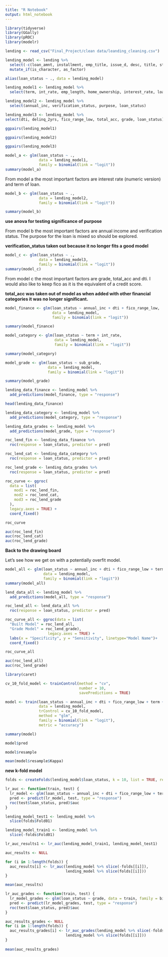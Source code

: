 ```yaml
---
title: "R Notebook"
output: html_notebook
---
```


```r
library(tidyverse)
library(GGally)
library(pROC)
library(modelr)
```

```r
lending <- read_csv("Final_Project/clean data/leanding_cleaning.csv")
```

```r
lending_model <- lending %>% 
  select(-c(loan_amnt, installment, emp_title, issue_d, desc, title, state_abb, total_pymnt_inv, profit_loss, state_name, sub_grade)) %>% 
  mutate_if(is_character, as_factor)
```

```r
alias(loan_status ~ ., data = lending_model)
```


```r
lending_model1 <- lending_model %>% 
  select(term, int_rate, emp_length, home_ownership, interest_rate, loan_status)
```

```r
lending_model2 <- lending_model %>% 
  select(annual_inc, verification_status, purpose, loan_status)
```

```r
lending_model3 <- lending_model %>% 
select(dti, delinq_2yrs, fico_range_low, total_acc, grade, loan_status)
```

```r
ggpairs(lending_model1)
```

```r
ggpairs(lending_model2)
```

```r
ggpairs(lending_model3)
```

```r
model_a <- glm(loan_status ~ .,
               data = lending_model1,
               family = binomial(link = "logit"))
summary(model_a)
```

From model a the most important factors are interest rate (numeric version) and term of loan. 

```r
model_b <- glm(loan_status ~ ., 
               data = lending_model2,
               family = binomial(link = "logit"))

summary(model_b)
```
**use anova for testing significance of purpose**

From model b the most important factors are annual income and verification status. The purpose for the loan is mixed so should be explored. 

**verification_status taken out because it no longer fits a good model**

```r
model_c <- glm(loan_status ~ .,
               data = lending_model3,
               family = binomial(link = "logit"))
summary(model_c)
```

From model c the most important factors are grade, total_acc and dti. I would also like to keep fico as it is the equivalent of a credit score. 

**total_acc was taken out of model as when added with other financial categories it was no longer significant.**

```r
model_finance <- glm(loan_status ~ annual_inc + dti + fico_range_low,
                     data = lending_model,
                     family = binomial(link = "logit"))

summary(model_finance)
```

```r
model_category <- glm(loan_status ~ term + int_rate,
                      data = lending_model,
                      family = binomial(link = "logit"))

summary(model_category)
```


```r
model_grade <- glm(loan_status ~ sub_grade,
                   data = lending_model,
                   family = binomial(link = "logit"))

summary(model_grade)
```

```r
lending_data_finance <- lending_model %>% 
  add_predictions(model_finance, type = "response")

head(lending_data_finance)
```

```r
lending_data_category <- lending_model %>% 
  add_predictions(model_category, type = "response")
```

```r
lending_data_grades <- lending_model %>% 
  add_predictions(model_grade, type = "response")
```

```r
roc_lend_fin <- lending_data_finance %>% 
  roc(response = loan_status, predictor = pred)

roc_lend_cat <- lending_data_category %>% 
  roc(response = loan_status, predictor = pred)

roc_lend_grade <- lending_data_grades %>% 
  roc(response = loan_status, predictor = pred)
```

```r
roc_curve <- ggroc(
  data = list(
    mod1 = roc_lend_fin,
    mod2 = roc_lend_cat,
    mod3 = roc_lend_grade
  ),
  legacy.axes = TRUE) +
  coord_fixed()

roc_curve
```

```r
auc(roc_lend_fin)
auc(roc_lend_cat)
auc(roc_lend_grade)
```

**Back to the drawing board** 

Let's see how we get on with a potentially overfit model.


```r
model_all <- glm(loan_status ~ annual_inc + dti + fico_range_low + term + int_rate,
                 data = lending_model,
                 family = binomial(link = "logit"))
summary(model_all)
```

```r
lend_data_all <- lending_model %>% 
  add_predictions(model_all, type = "response")
```

```r
roc_lend_all <- lend_data_all %>% 
  roc(response = loan_status, predictor = pred)
```

```r
roc_curve_all <- ggroc(data = list(
  "Built Model" = roc_lend_all,
  "Grade Model" = roc_lend_grade),
                   legacy.axes = TRUE) +
  labs(x = "Specificity", y = "Sensitivity", linetype="Model Name")+ 
  coord_fixed()

roc_curve_all
```

```r
auc(roc_lend_all)
auc(roc_lend_grade)
```

```r
library(caret)
```

```r
cv_10_fold_model <- trainControl(method = "cv",
                                 number = 10,
                                 savePredictions = TRUE)
```

```r
model <- train(loan_status ~ annual_inc + dti + fico_range_low + term + int_rate,
               data = lending_model,
               trControl = cv_10_fold_model,
               method = "glm",
               family = binomial(link = "logit"),
               metric = "accuracy")
```

```r
summary(model)
```

```r
model$pred
```

```r
model$resample
```

```r
mean(model$resample$Kappa)
```

**new k-fold model**

```r
folds <- createFolds(lending_model$loan_status, k = 10, list = TRUE, returnTrain = FALSE)

lr_auc <- function(train, test) {
  lr_model <- glm(loan_status ~ annual_inc + dti + fico_range_low + term + int_rate, data = train, family = binomial)
  pred <- predict(lr_model, test, type = "response")
  roc(test$loan_status, pred)$auc
}

```

```r
lending_model_test1 <- lending_model %>% 
  slice(folds$Fold01)

lending_model_train1 <- lending_model %>% 
  slice(-folds$Fold01)

lr_auc_results1 <- lr_auc(lending_model_train1, lending_model_test1)
```
```r
auc_results <- NULL
```

```r
for (i in 1:length(folds)) {
  auc_results[i] <- lr_auc(lending_model %>% slice(-folds[[i]]),
                           lending_model %>% slice(folds[[i]]))
}

mean(auc_results)
```

```r
lr_auc_grades <- function(train, test) {
  lr_model_grades <- glm(loan_status ~ grade, data = train, family = binomial)
  pred <- predict(lr_model_grades, test, type = "response")
  roc(test$loan_status, pred)$auc
}
```


```r
auc_results_grades <- NULL
for (i in 1:length(folds)) {
  auc_results_grades[i] <- lr_auc_grades(lending_model %>% slice(-folds[[i]]),
                           lending_model %>% slice(folds[[i]]))
}
  
mean(auc_results_grades)
```
```r

```

